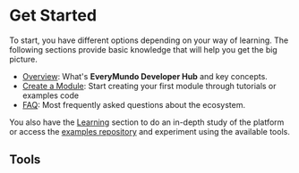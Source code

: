 ---
---


# Get Started

To start, you have different options depending on your way of learning. The following sections provide basic knowledge that will help you get the big picture.

- [Overview](/get-started/overview): What's **EveryMundo Developer Hub** and key concepts.
- [Create a Module](/get-started/create-a-module): Start creating your first module through tutorials or examples code
- [FAQ](/get-started/faq): Most frequently asked questions about the ecosystem.

You also have the [Learning](/learning) section to do an in-depth study of the platform or access the [examples repository](https://github.com/EveryMundo/registry/tree/develop/examples) and experiment using the available tools.

## Tools

<Cards>
  <Card
    title="Registry Editor"
    arrow
    href="https://everymundo.github.io/registry/editor"
  />
  <Card
    title="Registry Playground"
    arrow
    href="https://everymundo.github.io/registry/playground"
  />
  <Card
    title="Registry CLI"
    arrow
    href="https://www.npmjs.com/package/@everymundo/em-registry-cli"
  />
</Cards>
